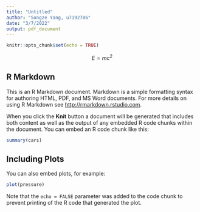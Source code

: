 ---
title: "Untitled"
author: "Songze Yang, u7192786"
date: "3/7/2022"
output: pdf_document
---

```{r setup, include=FALSE}
knitr::opts_chunk$set(echo = TRUE)
```


$$
E = mc^2
$$

## R Markdown

This is an R Markdown document. Markdown is a simple formatting syntax for authoring HTML, PDF, and MS Word documents. For more details on using R Markdown see <http://rmarkdown.rstudio.com>.

When you click the **Knit** button a document will be generated that includes both content as well as the output of any embedded R code chunks within the document. You can embed an R code chunk like this:

```{r cars}
summary(cars)

```

## Including Plots

You can also embed plots, for example:

```{r pressure, echo=FALSE}
plot(pressure)
```

Note that the `echo = FALSE` parameter was added to the code chunk to prevent printing of the R code that generated the plot.
